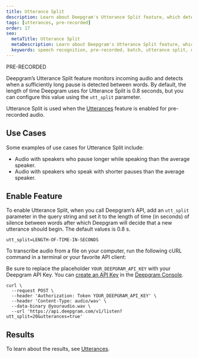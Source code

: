 ---
title: Utterance Split
description: Learn about Deepgram's Utterance Split feature, which detects pauses between words in submitted audio. Used when the Utterances feature is enabled for pre-recorded audio.
tags: [utterances, pre-recorded]
order: 17
seo:
  metaTitle: Utterance Split
  metaDescription: Learn about Deepgram's Utterance Split feature, which detects pauses between words in submitted audio. Used when the Utterances feature is enabled for pre-recorded audio.
  keywords: speech recognition, pre-recorded, batch, utterance split, utterances, pause
---

<div class="badge">PRE-RECORDED</div>

Deepgram’s Utterance Split feature monitors incoming audio and detects when a sufficiently long pause is detected between words. By default, the length of time Deepgram uses for Utterance Split is 0.8 seconds, but you can configure this value using the `utt_split` parameter.

Utterance Split is used when the [Utterances](/documentation/features/utterances/) feature is enabled for pre-recorded audio.

## Use Cases

Some examples of use cases for Utterance Split include:

* Audio with speakers who pause longer while speaking than the average speaker.
* Audio with speakers who speak with shorter pauses than the average speaker.

## Enable Feature

To enable Utterance Split, when you call Deepgram’s API, add an `utt_split` parameter in the query string and set it to the length of time (in seconds) of silence between words after which Deepgram will decide that a new utterance should begin. The default values is 0.8 s.

`utt_split=LENGTH-OF-TIME-IN-SECONDS`

To transcribe audio from a file on your computer, run the following cURL command in a terminal or your favorite API client:

<Alert type="info">

Be sure to replace the placeholder `YOUR_DEEPGRAM_API_KEY` with your Deepgram API Key. You can [create an API Key](/documentation/getting-started/authentication/#create-an-api-key) in the [Deepgram Console](https://console.deepgram.com).

</Alert>

<CodeGroup title="curl">

<CodeBlock label="curl" active>

```curl
curl \
  --request POST \
  --header 'Authorization: Token YOUR_DEEPGRAM_API_KEY' \
  --header 'Content-Type: audio/wav' \
  --data-binary @youraudio.wav \
  --url 'https://api.deepgram.com/v1/listen?utt_split=20&utterances=true'
```

</CodeBlock>

</CodeGroup>

## Results

To learn about the results, see [Utterances](/documentation/features/utterances/#analyze-response).